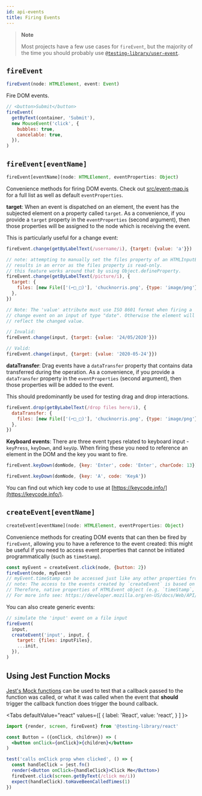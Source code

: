 ```yaml
---
id: api-events
title: Firing Events
---
```



> **Note**
>
> Most projects have a few use cases for `fireEvent`, but the majority of the
> time you should probably use
> [`@testing-library/user-event`](ecosystem-user-event.mdx).

## `fireEvent`

```typescript
fireEvent(node: HTMLElement, event: Event)
```

Fire DOM events.

```javascript
// <button>Submit</button>
fireEvent(
  getByText(container, 'Submit'),
  new MouseEvent('click', {
    bubbles: true,
    cancelable: true,
  }),
)
```

## `fireEvent[eventName]`

```typescript
fireEvent[eventName](node: HTMLElement, eventProperties: Object)
```

Convenience methods for firing DOM events. Check out
[src/event-map.js](https://github.com/testing-library/dom-testing-library/blob/master/src/event-map.js)
for a full list as well as default `eventProperties`.

**target**: When an event is dispatched on an element, the event has the
subjected element on a property called `target`. As a convenience, if you
provide a `target` property in the `eventProperties` (second argument), then
those properties will be assigned to the node which is receiving the event.

This is particularly useful for a change event:

```javascript
fireEvent.change(getByLabelText(/username/i), {target: {value: 'a'}})

// note: attempting to manually set the files property of an HTMLInputElement
// results in an error as the files property is read-only.
// this feature works around that by using Object.defineProperty.
fireEvent.change(getByLabelText(/picture/i), {
  target: {
    files: [new File(['(⌐□_□)'], 'chucknorris.png', {type: 'image/png'})],
  },
})

// Note: The 'value' attribute must use ISO 8601 format when firing a
// change event on an input of type "date". Otherwise the element will not
// reflect the changed value.

// Invalid:
fireEvent.change(input, {target: {value: '24/05/2020'}})

// Valid:
fireEvent.change(input, {target: {value: '2020-05-24'}})
```

**dataTransfer**: Drag events have a `dataTransfer` property that contains data
transferred during the operation. As a convenience, if you provide a
`dataTransfer` property in the `eventProperties` (second argument), then those
properties will be added to the event.

This should predominantly be used for testing drag and drop interactions.

```javascript
fireEvent.drop(getByLabelText(/drop files here/i), {
  dataTransfer: {
    files: [new File(['(⌐□_□)'], 'chucknorris.png', {type: 'image/png'})],
  },
})
```

**Keyboard events**: There are three event types related to keyboard input -
`keyPress`, `keyDown`, and `keyUp`. When firing these you need to reference an
element in the DOM and the key you want to fire.

```javascript
fireEvent.keyDown(domNode, {key: 'Enter', code: 'Enter', charCode: 13})

fireEvent.keyDown(domNode, {key: 'A', code: 'KeyA'})
```

You can find out which key code to use at
[https://keycode.info/](https://keycode.info/).

## `createEvent[eventName]`

```typescript
createEvent[eventName](node: HTMLElement, eventProperties: Object)
```

Convenience methods for creating DOM events that can then be fired by
`fireEvent`, allowing you to have a reference to the event created: this might
be useful if you need to access event properties that cannot be initiated
programmatically (such as `timeStamp`).

```javascript
const myEvent = createEvent.click(node, {button: 2})
fireEvent(node, myEvent)
// myEvent.timeStamp can be accessed just like any other properties from myEvent
// note: The access to the events created by `createEvent` is based on the native event API,
// Therefore, native properties of HTMLEvent object (e.g. `timeStamp`, `cancelable`, `type`) should be set using Object.defineProperty
// For more info see: https://developer.mozilla.org/en-US/docs/Web/API/Event
```

You can also create generic events:

```javascript
// simulate the 'input' event on a file input
fireEvent(
  input,
  createEvent('input', input, {
    target: {files: inputFiles},
    ...init,
  }),
)
```

## Using Jest Function Mocks

[Jest's Mock functions](https://jestjs.io/docs/en/mock-functions) can be used to
test that a callback passed to the function was called, or what it was called
when the event that **should** trigger the callback function does trigger the
bound callback.

  <Tabs
    defaultValue="react"
    values={[
      { label: 'React', value: 'react', }
    ]
  }>
  <TabItem value="react">

```jsx
import {render, screen, fireEvent} from '@testing-library/react'

const Button = ({onClick, children}) => (
  <button onClick={onClick}>{children}</button>
)

test('calls onClick prop when clicked', () => {
  const handleClick = jest.fn()
  render(<Button onClick={handleClick}>Click Me</Button>)
  fireEvent.click(screen.getByText(/click me/i))
  expect(handleClick).toHaveBeenCalledTimes(1)
})
```

  </TabItem>
  </Tabs>
